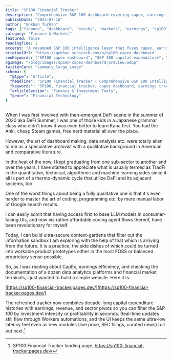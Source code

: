 ```yaml
---
title: "SP100 Financial Tracker"
description: "Comprehensive S&P 100 dashboard covering capex, earnings, revenue, and sector rotations. Rebuilt with Claude Code plus Cloudflare automation for fresh fundamentals and actionable insights."
publishDate: "2025-07-16"
author: "Gökhan Turhan"
tags: ["finance", "dashboard", "stocks", "markets", "earnings", "sp100"]
category: "Finance & Markets"
featured: false
readingTime: 1
excerpt: "A revamped S&P 100 intelligence layer that fuses capex, earnings, revenue, and sector data into one dashboard for investors and operators."
originalUrl: "https://gokhan.substack.com/p/sp100-capex-dashboard"
seoKeywords: ["SP100 capex dashboard", "S&P 100 capital expenditure", "financial dashboard", "stock market analysis", "capex tracking", "investment research", "financial data visualization", "US equities analysis", "stock market dashboard", "corporate capex trends", "financial analytics", "investment tools", "market research", "equity analysis", "financial metrics"]
ogImage: "/blog/images/sp100-capex-dashboard-preview.webp"
twitterCard: "summary_large_image"
schema: {
  "@type": "Article",
  "headline": "SP100 Financial Tracker - Comprehensive S&P 100 Intelligence",
  "keywords": "SP100, financial tracker, capex dashboard, earnings tracker, financial analysis, stock market, investment research",
  "articleSection": "Finance & Investment Tools",
  "genre": "Financial Technology"
}
---
```


When I was first involved with then-emergent DeFi scene in the summer of 2020 aka DeFi Summer, I was one of those kids in a Japanese grammar class who didn't know it was even better to learn Kana first. You had the Anki, cheap Steam games, free nerd material all over the place.

However, the art of dashboard making, data analysis etc. were totally alien to me as a speculative archivist with a qualitative background in American and comparative literature.

In the heat of the now, I kept graduating from one sub-sector to another and over the years, I have started to appreciate what is usually termed as TradFi in the quantitative, technical, algorithmic and machine learning sides since it all is part of a thermo-dynamic cycle that utilize DeFi and its adjacent systems, too.

One of the worst things about being a fully qualitative one is that it's even harder to master the art of coding, programming etc. by mere manual labor of Google search results.

I can easily admit that having access first to base LLM models in consumer-facing UIs, and now via rather affordable coding agent flows thereof, have been revolutionary for myself.

Today, I can build ultra-secure context-gardens that filter out the information sandbox I am exploring with the help of that which is arriving from the future. It is a practice, the side dishes of which could be turned into workable product prototypes either in the most FOSS or balanced proprietary sense possible.

So, as I was reading about CapEx, earnings efficiency, and checking the documentation of a dozen data analytics platforms and financial market terminals, I just wanted to build a simple website. Here it is:

[https://sp100-financial-tracker.pages.dev/](https://sp100-financial-tracker.pages.dev/)

The refreshed tracker now combines decade-long capital expenditure histories with earnings, revenue, and sector pivots so you can filter the S&P 100 by investment intensity or profitability in seconds. Real-time updates still flow through Workers automations, and the UI keeps the same ultra-low latency feel even as new modules (live price, SEC filings, curated news) roll out next.[^sp100tracker]

[^sp100tracker]: SP100 Financial Tracker landing page, https://sp100-financial-tracker.pages.dev/